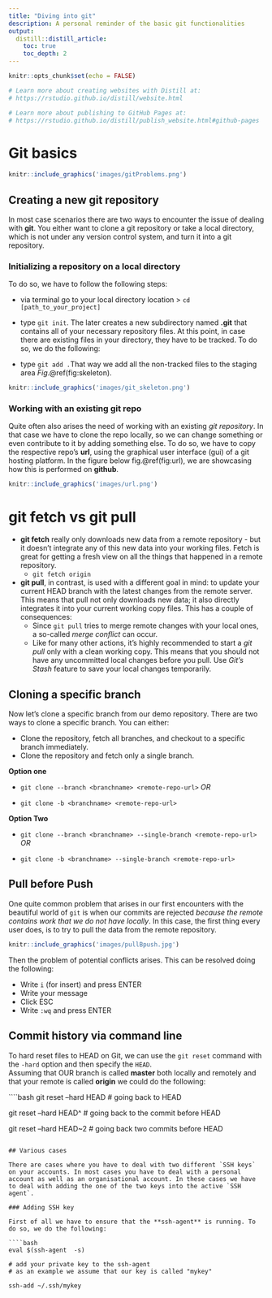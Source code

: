 ```yaml
---
title: "Diving into git"
description: A personal reminder of the basic git functionalities
output:
  distill::distill_article:
    toc: true
    toc_depth: 2
---
```


```r
knitr::opts_chunk$set(echo = FALSE)

# Learn more about creating websites with Distill at:
# https://rstudio.github.io/distill/website.html

# Learn more about publishing to GitHub Pages at:
# https://rstudio.github.io/distill/publish_website.html#github-pages

```

# Git basics

```r
knitr::include_graphics('images/gitProblems.png')
```

## Creating a new git repository

In most case scenarios there are two ways to encounter the issue of dealing with **git**. You either want to clone a git repository or take a local directory, which is not under any version control system, and turn it into a git repository. 

### Initializing a repository on a local directory

To do so, we have to follow the following steps:

- via terminal go to your local directory location > `cd [path_to_your_project]`  
- type `git init`. The later creates a new subdirectory named __.git__ that contains all of your necessary repository files. At this point, in case there are existing files in your directory, they have to be tracked. To do so, we do the following:

- type `git add .`That way we add all the non-tracked files to the staging area _Fig_.\@ref(fig:skeleton).

```r
knitr::include_graphics('images/git_skeleton.png')
```

### Working with an existing git repo

Quite often also arises the need of working with an existing _git repository_. In that case we have to clone the repo locally, so we can change something or even contribute to it by adding something else. To do so, we have to copy the respective repo's __url__, using the graphical user interface (gui) of a git hosting platform. In the figure below fig.\@ref(fig:url), we are showcasing how this is performed on __github__.

```r
knitr::include_graphics('images/url.png')
```


# git fetch vs git pull

- **git fetch** really only downloads new data from a remote repository - but it doesn't integrate any of this new data into your working files. Fetch is great for getting a fresh view on all the things that happened in a remote repository.
    - `git fetch origin`

- **git pull**, in contrast, is used with a different goal in mind: to update your current HEAD branch with the latest changes from the remote server. This means that pull not only downloads new data; it also directly integrates it into your current working copy files. This has a couple of consequences:
    - Since `git pull` tries to merge remote changes with your local ones, a so-called _merge conflict_ can occur.
    - Like for many other actions, it's highly recommended to start a _git pull_ only with a clean working copy. This means that you        should not have any uncommitted local changes before you pull. Use _Git's Stash_ feature to save your local changes temporarily.



## Cloning a specific branch
Now let's clone a specific branch from our demo repository. There are two ways to clone a specific branch. You can either:

- Clone the repository, fetch all branches, and checkout to a specific branch immediately.
- Clone the repository and fetch only a single branch.

**Option one**

- `git clone --branch <branchname> <remote-repo-url>` _OR_

- `git clone -b <branchname> <remote-repo-url>`


**Option Two**

- `git clone --branch <branchname> --single-branch <remote-repo-url>` _OR_

- `git clone -b <branchname> --single-branch <remote-repo-url>`


## Pull before Push

One quite common problem that arises in our first encounters with the beautiful world of `git` is when our commits are rejected _because the remote contains work that we do not have locally_. In this case, the first thing every user does, is to try to pull the data from the remote repository.

```r
knitr::include_graphics('images/pullBpush.jpg')
```

Then the problem of potential conflicts arises. This can be resolved doing the following:

- Write `i` (for insert) and press ENTER
- Write your message
- Click ESC
- Write `:wq` and press ENTER


## Commit history via command line

To hard reset files to HEAD on Git, we can use the `git reset` command with the `-hard` option and then specify the `HEAD`.  
Assuming that OUR branch is called **master** both locally and remotely and that your remote is called **origin** we could do the following:


````bash

git reset --hard HEAD # going back to HEAD

git reset --hard HEAD^ # going back to the commit before HEAD

git reset --hard HEAD~2 # going back two commits before HEAD
```

## Various cases

There are cases where you have to deal with two different `SSH keys` on your accounts. In most cases you have to deal with a personal account as well as an organisational account. In these cases we have to deal with adding the one of the two keys into the active `SSH agent`.

### Adding SSH key

First of all we have to ensure that the **ssh-agent** is running. To do so, we do the following:

````bash
eval $(ssh-agent  -s)

# add your private key to the ssh-agent
# as an example we assume that our key is called "mykey"

ssh-add ~/.ssh/mykey
```










